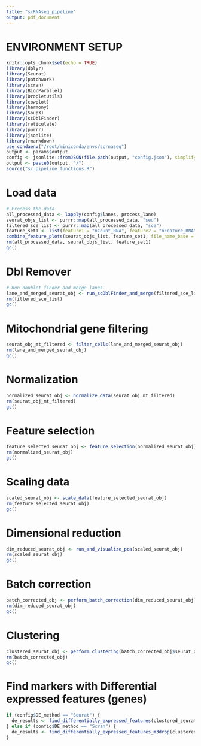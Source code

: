 ```yaml
---
title: "scRNAseq_pipeline"
output: pdf_document
---
```


# ENVIRONMENT SETUP

```r
knitr::opts_chunk$set(echo = TRUE)
library(dplyr)
library(Seurat)
library(patchwork)
library(scran)
library(BiocParallel)
library(DropletUtils)
library(cowplot)
library(harmony)
library(SoupX)
library(scDblFinder)
library(reticulate)
library(purrr)
library(jsonlite)
library(rmarkdown)
use_condaenv("/root/miniconda/envs/scrnaseq")
output <- params$output
config <- jsonlite::fromJSON(file.path(output, "config.json"), simplifyDataFrame = FALSE)
output <- paste0(output, "/")
source("sc_pipeline_functions.R")
```

# Load data
```r
# Process the data
all_processed_data <- lapply(config$lanes, process_lane)
seurat_objs_list <- purrr::map(all_processed_data, "seu")
filtered_sce_list <- purrr::map(all_processed_data, "sce")
feature_set1 <- list(feature1 = "nCount_RNA", feature2 = "nFeature_RNA")
combine_feature_plots(seurat_objs_list, feature_set1, file_name_base = "post_soupx_qc")
rm(all_processed_data, seurat_objs_list, feature_set1)
gc()
```

# Dbl Remover
```r
# Run doublet finder and merge lanes
lane_and_merged_seurat_obj <- run_scDblFinder_and_merge(filtered_sce_list)
rm(filtered_sce_list)
gc()
```

# Mitochondrial gene filtering
```r
seurat_obj_mt_filtered <- filter_cells(lane_and_merged_seurat_obj)
rm(lane_and_merged_seurat_obj)
gc()
```

# Normalization
```r
normalized_seurat_obj <- normalize_data(seurat_obj_mt_filtered)
rm(seurat_obj_mt_filtered)
gc()
```

# Feature selection
```r
feature_selected_seurat_obj <- feature_selection(normalized_seurat_obj)
rm(normalized_seurat_obj)
gc()
```

# Scaling data
```r
scaled_seurat_obj <- scale_data(feature_selected_seurat_obj)
rm(feature_selected_seurat_obj)
gc()
```

# Dimensional reduction
```r
dim_reduced_seurat_obj <- run_and_visualize_pca(scaled_seurat_obj)
rm(scaled_seurat_obj)
gc()
```

# Batch correction
```r
batch_corrected_obj <- perform_batch_correction(dim_reduced_seurat_obj)
rm(dim_reduced_seurat_obj)
gc()
```

# Clustering 
```r
clustered_seurat_obj <- perform_clustering(batch_corrected_obj$seurat_obj)
rm(batch_corrected_obj)
gc()
```

# Find markers with Differential expressed features (genes)
```r
if (config$DE_method == "Seurat") {
  de_results <- find_differentially_expressed_features(clustered_seurat_obj)
} else if (config$DE_method == "Scran") {
  de_results <- find_differentially_expressed_features_m3drop(clustered_seurat_obj)
}
```